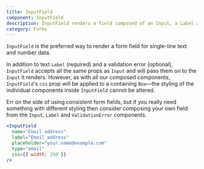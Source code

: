 ```yaml
---
title: InputField
component: InputField
description: InputField renders a field composed of an Input, a Label and a ValidationError
category: Forms
---
```


`InputField` is the preferred way to render a form field for single-line text and number data.

In addition to text `Label` (required) and a validation error (optional), `InputField` accepts all the same props as `Input` and will pass them on to the `Input` it renders. However, as with all our composed components,
`InputField`'s `css` prop will be applied to a containing `Box`—the styling of the individual components inside `InputField` cannot be altered.

Err on the side of using consistent form fields, but if you really need something with different styling then consider composing your own field from the
`Input`, `Label` and `ValidationError` components.

```jsx live
<InputField
  name="Email address"
  label="Email address"
  placeholder="your.name@example.com"
  type="email"
  css={{ width: 250 }}
/>
```
